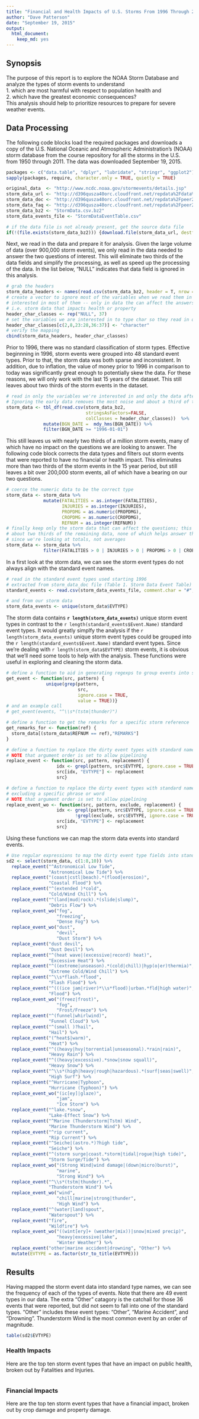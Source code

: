 ```yaml
---
title: "Financial and Health Impacts of U.S. Storms From 1996 Through 2011"
author: "Dave Patterson"
date: "September 19, 2015"
output: 
  html_document: 
    keep_md: yes
---
```


## Synopsis
The purpose of this report is to explore the NOAA Storm Database and analyze the types of 
storm events to understand  
1. which are most harmful with respect to population health and  
2. which have the greatest economic consequences?  
This analysis should help to prioritize resources to prepare for severe weather events.

## Data Processing

The following code blocks load the required packages and downloads a copy of the 
U.S. National Oceanic and Atmospheric Administration's (NOAA) storm database from the 
course repository for all the storms in the U.S. from 1950 through 2011. The data was 
downloaded September 19, 2015.

```r
packages <- c("data.table", "dplyr", "lubridate", "stringr", "ggplot2")
sapply(packages, require, character.only = TRUE, quietly = TRUE)
```

```r
original_data  <- "http://www.ncdc.noaa.gov/stormevents/details.jsp"
storm_data_url <- "http://d396qusza40orc.cloudfront.net/repdata%2Fdata%2FStormData.csv.bz2"
storm_data_doc <- "http://d396qusza40orc.cloudfront.net/repdata%2Fpeer2_doc%2Fpd01016005curr.pdf"
storm_data_faq <- "http://d396qusza40orc.cloudfront.net/repdata%2Fpeer2_doc%2FNCDC%20Storm%20Events-FAQ%20Page.pdf"
storm_data_bz2 <- "StormData.csv.bz2"
storm_data_events_file <- "StormDataEventTable.csv"

# if the data file is not already present, get the source data file
if(!(file.exists(storm_data_bz2))) {download.file(storm_data_url, destfile = storm_data_bz2)}
```

Next, we read in the data and prepare it for analysis. Given the large volume of data 
(over 900,000 storm events), we only read in the data needed to answer the two questions 
of interest. This will eliminate two thirds of the data fields and simplify the processing, 
as well as speed up the processing of the data. In the list below, "NULL" indicates 
that data field is ignored in this analysis.

```r
# grab the headers
storm_data_headers <- names(read.csv(storm_data_bz2, header = T, nrow = 1))
# create a vector to ignore most of the variables when we read them in since we're not
# interested in most of them -- only in data the can affect the answers
# i.e. storm data that impacts health or property
header_char_classes <- rep("NULL", 37)
# set the variables we are interested in to type char so they read in quickly
header_char_classes[c(2,8,23:28,36:37)] <- "character"
# verify the mapping
cbind(storm_data_headers, header_char_classes)
```

Prior to 1996, there was no standard classification of storm types. Effective beginnning in 1996, 
storm events were grouped into 48 standard event types. Prior to that, the storm data was 
both sparse and inconsistent. In addition, due to inflation, the value of money prior to 1996
in comparison to today was significantly great enough to potentially skew the data. 
For these reasons, we will only work with the last 15 years of the dataset. 
This still leaves about two thirds of the storm events in the dataset.

```r
# read in only the variables we're interested in and only the data after the new stardard has gone into effect
# Ignoring the early data removes the most noise and about a third of the data 
storm_data <- tbl_df(read.csv(storm_data_bz2, 
                              stringsAsFactors=FALSE, 
                              colClasses = header_char_classes))  %>% 
              mutate(BGN_DATE =  mdy_hms(BGN_DATE)) %>% 
              filter(BGN_DATE >= "1996-01-01")
```

This still leaves us with nearly two thirds of a million storm events, many of which 
have no impact on the questions we are looking to answer. The following code block 
corrects the data types and filters out storm events that were reported to have 
no financial or health impact. This eliminates more than two thirds of the storm events 
in the 15 year period, but still leaves a bit over 200,000 storm events, 
all of which have a bearing on our two questions.

```r
# coerce the numeric data to be the correct type
storm_data <- storm_data %>% 
              mutate(FATALITIES = as.integer(FATALITIES),
                     INJURIES = as.integer(INJURIES),
                     PROPDMG = as.numeric(PROPDMG),
                     CROPDMG = as.numeric(CROPDMG),
                     REFNUM = as.integer(REFNUM))
# finally keep only the storm data that can affect the questions; this removes
# about two thirds of the remaining data, none of which helps answer the questions
# since we're looking at totals, not averages
storm_data <- storm_data %>% 
              filter(FATALITIES > 0 | INJURIES > 0 | PROPDMG > 0 | CROPDMG > 0)
```

In a first look at the storm data, we can see the storm event types do not always align 
with the standard event names.

```r
# read in the standard event types used starting 1996
# extracted from storm_data_doc file (Table 1. Storm Data Event Table)
standard_events <- read.csv(storm_data_events_file, comment.char = "#", stringsAsFactors = FALSE)

# and from our storm data
storm_data_events <- unique(storm_data$EVTYPE)
```

The storm data contains **`r length(storm_data_events)`** unique storm event types in contrast 
to the `r length(standard_events$Event.Name)` standard event types. It would greatly simplfy the
analysis if the `r length(storm_data_events)` unique storm event types could be grouped into the
`r length(standard_events$Event.Name)` standard event types. Since we're dealing with 
`r length(storm_data$EVTYPE)` storm events, it is obvious that we'll need some tools to help with 
the analysis. These functions were useful in exploring and cleaning the storm data.

```r
# define a function to aid in generating regexps to group events into std types
get_event <- function(src, pattern) {
               unique(grep(pattern, 
                           src, 
                           ignore.case = TRUE, 
                           value = TRUE))}
# and an example call
# get_event(events, "^\\s*(tstm|thunder)")

# define a function to get the remarks for a specific storm reference
get_remarks_for <- function(ref) {
  storm_data[(storm_data$REFNUM == ref),"REMARKS"]
}

# define a function to replace the dirty event types with standard names
# NOTE that argument order is set to allow pipelining
replace_event <- function(src, pattern, replacement) {
                   idx <- grepl(pattern, src$EVTYPE, ignore.case = TRUE)
                   src[idx, "EVTYPE"] <- replacement
                   src}

# define a function to replace the dirty event types with standard names while
# excluding a specific phrase or word
# NOTE that argument order is set to allow pipelining
replace_event_wo <- function(src, pattern, exclude, replacement) {
                   idx <- grepl(pattern, src$EVTYPE, ignore.case = TRUE) &
                          !grepl(exclude, src$EVTYPE, ignore.case = TRUE)
                   src[idx, "EVTYPE"] <- replacement
                   src}

```

Using these functions we can map the storm data events into standard events.

```r
# Use regular expressions to map the dirty event type fields into standard names
sd2 <- select(storm_data, c(1:8,10)) %>% 
  replace_event("^Astronomical Low Tide", 
                "Astronomical Low Tide") %>%
  replace_event("(coast|cstl|beach).*(flood|erosion)", 
                "Coastal Flood") %>%
  replace_event("^(extended )*cold", 
                "Cold/Wind Chill") %>%
  replace_event("^(land|mud|rock).*(slide|slump)", 
                "Debris Flow") %>%
  replace_event_wo("fog", 
                   "freezing", 
                   "Dense Fog") %>%
  replace_event_wo("dust", 
                   "devil", 
                   "Dust Storm") %>%
  replace_event("dust devil", 
                "Dust Devil") %>%
  replace_event("^(heat wave|(excessive|record) heat)", 
                "Excessive Heat") %>%
  replace_event("^((extreme|unseason).*(cold|chill)|hyp(o|er)thermia)", 
                "Extreme Cold/Wind Chill") %>%
  replace_event("^\\s*flash.*flood", 
                "Flash Flood") %>%
  replace_event("^(((ice jam|river)*\\s*flood)|urban.*fld|high water)", 
                "Flood") %>%
  replace_event_wo("(freez|frost)", 
                   "fog", 
                   "Frost/Freeze") %>%
  replace_event("^(funnel|whirlwind)", 
                "Funnel Cloud") %>%
  replace_event("^(small )?hail", 
                "Hail") %>%
  replace_event("(^heat$|warm)", 
                "Heat") %>%
  replace_event("^((heavy|hvy|torrential|unseasonal).*rain|rain)", 
                "Heavy Rain") %>%
  replace_event("^((heavy|excessive).*snow|snow squall)", 
                "Heavy Snow") %>%
  replace_event("^\\s*(high|heavy|rough|hazardous).*(surf|seas|swell)", 
                "High Surf") %>%
  replace_event("^Hurricane|Typhoon", 
                "Hurricane (Typhoon)") %>%
  replace_event_wo("(ic[ey]|glaze)", 
                   "jam", 
                   "Ice Storm") %>%
  replace_event("^lake.*snow", 
                "Lake-Effect Snow") %>%
  replace_event("^Marine (Thunderstorm|Tstm) Wind", 
                "Marine Thunderstorm Wind") %>%
  replace_event("^rip current", 
                "Rip Current") %>%
  replace_event("^Seiche|(astro.*)?high tide", 
                "Seiche") %>%
  replace_event("^(storm surge|coast.*storm|tidal|rogue|high tide)", 
                "Storm Surge/Tide") %>%
  replace_event_wo("(Strong Wind|wind damage|(down|micro)burst)", 
                   "marine",
                   "Strong Wind") %>%
  replace_event("^\\s*(tstm|thunder).*", 
                "Thunderstorm Wind") %>%
  replace_event_wo("wind", 
                   "chill|marine|strong|thunder", 
                   "High Wind") %>%
  replace_event("^(water|land)spout", 
                "Waterspout") %>%
  replace_event("fire", 
                "Wildfire") %>%
  replace_event_wo("((wint[ery]+ (weather|mix))|snow|mixed precip)", 
                   "heavy|excessive|lake", 
                   "Winter Weather") %>%
  replace_event("other|marine accident|drowning", "Other") %>%
  mutate(EVTYPE = as.factor(str_to_title(EVTYPE)))
```

## Results

Having mapped the storm event data into standard type names, we can see the frequency of 
each of the types of events. Note that there are 49 event types in our data. The extra 
"Other" catagory is the catchall for those 36 events that were reported, but did not seem to 
fall into one of the standard types. 
"Other" includes these event types: "Other", "Marine Accident", and "Drowning". 
Thunderstorm Wind is the most common event by an order of magnitude.

```r
table(sd2$EVTYPE)
```

### Health Impacts

Here are the top ten storm event types that have an impact on public health, broken out by 
Fatalities and Injuries.

```r

```

### Financial Impacts

Here are the top ten storm event types that have a financial impact, broken out by 
crop damage and property damage.

```r
```

